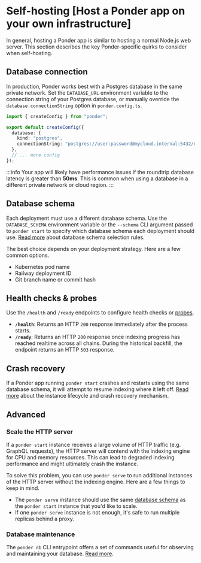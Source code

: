 # Self-hosting [Host a Ponder app on your own infrastructure]

In general, hosting a Ponder app is similar to hosting a normal Node.js web server. This section describes the key Ponder-specific quirks to consider when self-hosting.

## Database connection

In production, Ponder works best with a Postgres database in the same private network. Set the `DATABASE_URL` environment variable to the connection string of your Postgres database, or manually override the `database.connectionString` option in `ponder.config.ts`.

```ts [ponder.config.ts]
import { createConfig } from "ponder";

export default createConfig({
  database: {
    kind: "postgres",
    connectionString: "postgres://user:password@mycloud.internal:5432/database",
  },
  // ... more config
});
```

:::info
Your app will likely have performance issues if the roundtrip database latency
is greater than **50ms**. This is common when using a database in a different
private network or cloud region.
:::

## Database schema

Each deployment must use a different database schema. Use the `DATABASE_SCHEMA` environment variable or the `--schema` CLI argument passed to `ponder start` to specify which database schema each deployment should use. [Read more](/docs/api-reference/database#database-schema-rules) about database schema selection rules.

The best choice depends on your deployment strategy. Here are a few common options.

- Kubernetes pod name
- Railway deployment ID
- Git branch name or commit hash

## Health checks & probes

Use the `/health` and `/ready` endpoints to configure health checks or [probes](https://kubernetes.io/docs/concepts/configuration/liveness-readiness-startup-probes/).

- **`/health`**: Returns an HTTP `200` response immediately after the process starts.
- **`/ready`**: Returns an HTTP `200` response once indexing progress has reached realtime across all chains. During the historical backfill, the endpoint returns an HTTP `503` response.

## Crash recovery

If a Ponder app running `ponder start` crashes and restarts using the same database schema, it will attempt to resume indexing where it left off. [Read more](/docs/api-reference/database#build-id-and-crash-recovery) about the instance lifecycle and crash recovery mechanism.

## Advanced

### Scale the HTTP server

If a `ponder start` instance receives a large volume of HTTP traffic (e.g. GraphQL requests), the HTTP server will contend with the indexing engine for CPU and memory resources. This can lead to degraded indexing performance and might ultimately crash the instance.

To solve this problem, you can use `ponder serve` to run additional instances of the HTTP server without the indexing engine. Here are a few things to keep in mind.

- The `ponder serve` instance should use the same [database schema](#database-schema) as the `ponder start` instance that you'd like to scale.
- If one `ponder serve` instance is not enough, it's safe to run multiple replicas behind a proxy.

### Database maintenance

The `ponder db` CLI entrypoint offers a set of commands useful for observing and maintaining your database. [Read more](/docs/api-reference/ponder-cli#db).
